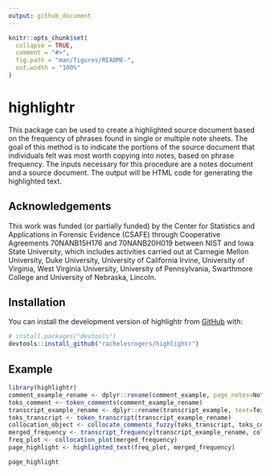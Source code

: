 ```yaml
---
output: github_document
---
```


<!-- README.md is generated from README.Rmd. Please edit that file -->

```r
knitr::opts_chunk$set(
  collapse = TRUE,
  comment = "#>",
  fig.path = "man/figures/README-",
  out.width = "100%"
)
```

# highlightr

<!-- badges: start -->
<!-- badges: end -->

This package can be used to create a highlighted source document based on the frequency of phrases found in single or multiple note sheets.
The goal of this method is to indicate the portions of the source document that individuals felt was most worth copying into notes, based on phrase frequency.
The inputs necessary for this procedure are a notes document and a source document.
The output will be HTML code for generating the highlighted text.

## Acknowledgements

This work was funded (or partially funded) by the Center for Statistics and Applications in Forensic Evidence (CSAFE) 
through Cooperative Agreements 70NANB15H176 and 70NANB20H019 between NIST and Iowa State University, which includes activities carried 
out at Carnegie Mellon University, Duke University, University of California Irvine, University of Virginia, West Virginia University, 
University of Pennsylvania, Swarthmore College and University of Nebraska, Lincoln.

## Installation

You can install the development version of highlightr from [GitHub](https://github.com/) with:

``` r
# install.packages("devtools")
devtools::install_github("rachelesrogers/highlightr")
```

## Example

```r
library(highlightr)
comment_example_rename <- dplyr::rename(comment_example, page_notes=Notes)
toks_comment <- token_comments(comment_example_rename)
transcript_example_rename <- dplyr::rename(transcript_example, text=Text)
toks_transcript <- token_transcript(transcript_example_rename)
collocation_object <- collocate_comments_fuzzy(toks_transcript, toks_comment)
merged_frequency <- transcript_frequency(transcript_example_rename, collocation_object)
freq_plot <- collocation_plot(merged_frequency)
page_highlight <- highlighted_text(freq_plot, merged_frequency)

```

```r
page_highlight

```
